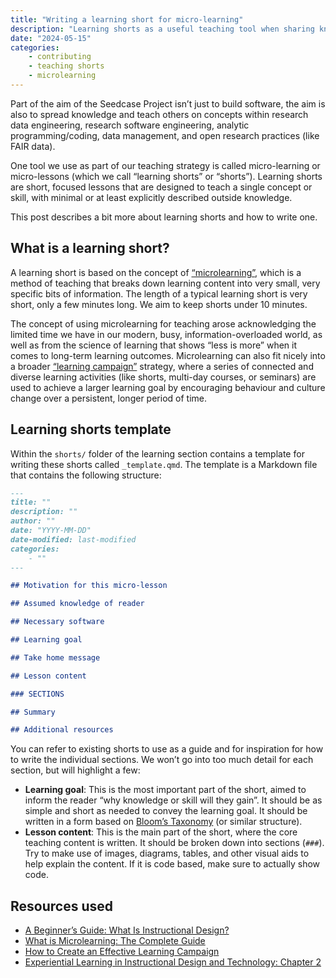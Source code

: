 ```yaml
---
title: "Writing a learning short for micro-learning"
description: "Learning shorts as a useful teaching tool when sharing knowledge and teaching others. This post briefly describes what a learning short is and how to write one."
date: "2024-05-15"
categories:
    - contributing
    - teaching shorts
    - microlearning
---
```


Part of the aim of the Seedcase Project isn't just to build software,
the aim is also to spread knowledge and teach others on concepts within
research data engineering, research software engineering, analytic
programming/coding, data management, and open research practices (like
FAIR data).

One tool we use as part of our teaching strategy is called
micro-learning or micro-lessons (which we call "learning shorts" or
"shorts"). Learning shorts are short, focused lessons that are designed
to teach a single concept or skill, with minimal or at least explicitly
described outside knowledge.

This post describes a bit more about learning shorts and how to write
one.

## What is a learning short?

A learning short is based on the concept of
["microlearning"](https://www.growthengineering.co.uk/what-is-microlearning/),
which is a method of teaching that breaks down learning content into
very small, very specific bits of information. The length of a typical
learning short is very short, only a few minutes long. We aim to keep
shorts under 10 minutes.

The concept of using microlearning for teaching arose acknowledging the
limited time we have in our modern, busy, information-overloaded world,
as well as from the science of learning that shows "less is more" when
it comes to long-term learning outcomes. Microlearning can also fit
nicely into a broader ["learning
campaign"](https://www.growthengineering.co.uk/learning-campaigns/)
strategy, where a series of connected and diverse learning activities
(like shorts, multi-day courses, or seminars) are used to achieve a
larger learning goal by encouraging behaviour and culture change over a
persistent, longer period of time.

## Learning shorts template

Within the `shorts/` folder of the learning section contains a template
for writing these shorts called `_template.qmd`. The template is a
Markdown file that contains the following structure:

``` markdown
---
title: ""
description: ""
author: ""
date: "YYYY-MM-DD"
date-modified: last-modified
categories:
    - ""
---

## Motivation for this micro-lesson

## Assumed knowledge of reader

## Necessary software

## Learning goal

## Take home message

## Lesson content

### SECTIONS

## Summary

## Additional resources
```

You can refer to existing shorts to use as a guide and for inspiration
for how to write the individual sections. We won't go into too much
detail for each section, but will highlight a few:

-   **Learning goal**: This is the most important part of the short,
    aimed to inform the reader "why knowledge or skill will they gain".
    It should be as simple and short as needed to convey the learning
    goal. It should be written in a form based on [Bloom's
    Taxonomy](https://bloomstaxonomy.net/) (or similar structure).
-   **Lesson content**: This is the main part of the short, where the
    core teaching content is written. It should be broken down into
    sections (`###`). Try to make use of images, diagrams, tables, and
    other visual aids to help explain the content. If it is code based,
    make sure to actually show code.

## Resources used

-   [A Beginner's Guide: What Is Instructional
    Design?](https://www.growthengineering.co.uk/instructional-design/)
-   [What is Microlearning: The Complete
    Guide](https://www.growthengineering.co.uk/what-is-microlearning/)
-   [How to Create an Effective Learning
    Campaign](https://www.growthengineering.co.uk/learning-campaigns/)
-   [Experiential Learning in Instructional Design and Technology:
    Chapter
    2](https://pressbooks.pub/experientiallearningininstructionaldesignandtechnology/chapter/2-1-best-practices-in-online-learning/)
